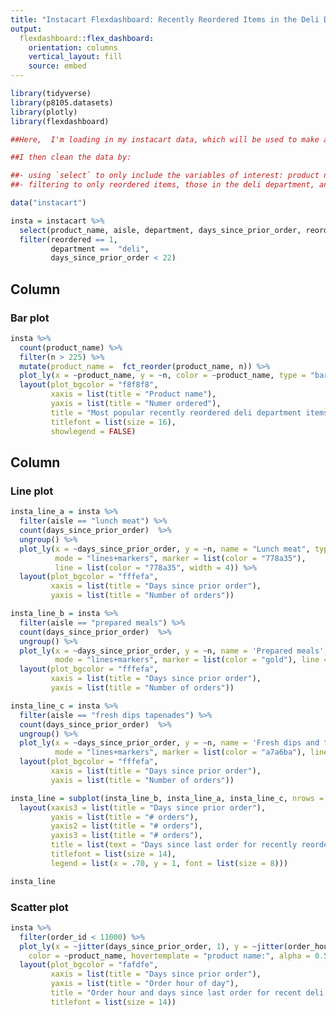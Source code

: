 ```yaml
---
title: "Instacart Flexdashboard: Recently Reordered Items in the Deli Department"
output:   
  flexdashboard::flex_dashboard:
    orientation: columns
    vertical_layout: fill
    source: embed
---
```


```r
library(tidyverse)
library(p8105.datasets)
library(plotly)
library(flexdashboard)
```


```r
##Here,  I'm loading in my instacart data, which will be used to make a flexdashboard of various visualizations of the data. 

##I then clean the data by:

##- using `select` to only include the variables of interest: product name, aisle, department, days since prior order, if the item was reordered, order hour of day, and order id
##- filtering to only reordered items, those in the deli department, and orders within 3 weeks of the last order

data("instacart")

insta = instacart %>% 
  select(product_name, aisle, department, days_since_prior_order, reordered, order_hour_of_day, order_id)  %>% 
  filter(reordered == 1,
         department ==  "deli",
         days_since_prior_order < 22)  
```
 
Column {data-width=550}
-----------------------------------------------------------------------

### Bar plot

```r

insta %>%   
  count(product_name) %>% 
  filter(n > 225) %>% 
  mutate(product_name =  fct_reorder(product_name, n)) %>% 
  plot_ly(x = ~product_name, y = ~n, color = ~product_name, type = "bar", colors = "viridis") %>% 
  layout(plot_bgcolor = "f8f8f8",
         xaxis = list(title = "Product name"), 
         yaxis = list(title = "Numer ordered"), 
         title = "Most popular recently reordered deli department items",  
         titlefont = list(size = 16),
         showlegend = FALSE)

```

Column {data-width=450}
-----------------------------------------------------------------------

### Line plot 

```r

insta_line_a = insta %>%   
  filter(aisle == "lunch meat") %>% 
  count(days_since_prior_order)  %>%
  ungroup() %>%
  plot_ly(x = ~days_since_prior_order, y = ~n, name = "Lunch meat", type = "scatter", 
          mode = "lines+markers", marker = list(color = "778a35"), 
          line = list(color = "778a35", width = 4)) %>% 
  layout(plot_bgcolor = "fffefa",
         xaxis = list(title = "Days since prior order"), 
         yaxis = list(title = "Number of orders")) 

insta_line_b = insta %>%   
  filter(aisle == "prepared meals") %>% 
  count(days_since_prior_order)  %>%
  ungroup() %>%
  plot_ly(x = ~days_since_prior_order, y = ~n, name = 'Prepared meals', type = "scatter", 
          mode = "lines+markers", marker = list(color = "gold"), line = list(color = "gold", width = 4))  %>% 
  layout(plot_bgcolor = "fffefa",
         xaxis = list(title = "Days since prior order"), 
         yaxis = list(title = "Number of orders")) 

insta_line_c = insta %>%   
  filter(aisle == "fresh dips tapenades") %>% 
  count(days_since_prior_order)  %>%
  ungroup() %>%
  plot_ly(x = ~days_since_prior_order, y = ~n, name = 'Fresh dips and tapenades', type = "scatter", 
          mode = "lines+markers", marker = list(color = "a7a6ba"), line = list(color = "a7a6ba", width = 4)) %>% 
  layout(plot_bgcolor = "fffefa",
         xaxis = list(title = "Days since prior order"), 
         yaxis = list(title = "Number of orders")) 

insta_line = subplot(insta_line_b, insta_line_a, insta_line_c, nrows = 3) %>%
  layout(xaxis3 = list(title = "Days since prior order"), 
         yaxis = list(title = "# orders"),
         yaxis2 = list(title = "# orders"),
         yaxis3 = list(title = "# orders"),
         title = list(text = "Days since last order for recently reordered items in three aisles"), 
         titlefont = list(size = 14),
         legend = list(x = .70, y = 1, font = list(size = 8)))

insta_line 

```

### Scatter plot 

```r

insta %>% 
  filter(order_id < 11000) %>% 
  plot_ly(x = ~jitter(days_since_prior_order, 1), y = ~jitter(order_hour_of_day, 1), type = "scatter", mode = "markers",
    color = ~product_name, hovertemplate = "product name:", alpha = 0.5, colors = "navy", showlegend = FALSE) %>% 
  layout(plot_bgcolor = "fafdfe",
         xaxis = list(title = "Days since prior order"), 
         yaxis = list(title = "Order hour of day"), 
         title = "Order hour and days since last order for recent deli reorders",  
         titlefont = list(size = 14))

```

